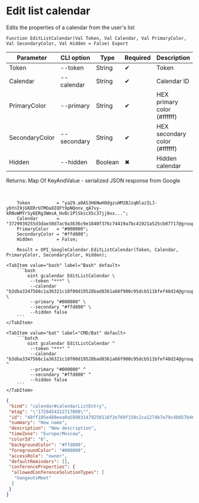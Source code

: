 ﻿---
sidebar_position: 5
description: Edit list calendar and other functions to work with Google Calendar in the Open Integration Package, a free open-source integration library for 1C:Enterprise 8, OneScript and CLI
keywords: [1C, 1С, 1С:Enterprise, 1С:Enterprise 8.3, API, Integration, Services, Exchange, OneScript, CLI, Google Calendar]
---


# Edit list calendar
 Edits the properties of a calendar from the user's list



`Function EditListCalendar(Val Token, Val Calendar, Val PrimaryColor, Val SecondaryColor, Val Hidden = False) Export`

  | Parameter | CLI option | Type | Required | Description |
  |-|-|-|-|-|
  | Token | --token | String | &#x2714; | Token |
  | Calendar | --calendar | String | &#x2714; | Calendar ID |
  | PrimaryColor | --primary | String | &#x2714; | HEX primary color (#ffffff) |
  | SecondaryColor | --secondary | String | &#x2714; | HEX secondary color (#ffffff) |
  | Hidden | --hidden | Boolean | &#x2716; | Hidden calendar |

  
  Returns:  Map Of KeyAndValue - serialized JSON response from Google

<br/>




```bsl title="1C:Enterprise/OneScript code example"
    Token          = "ya29.a0AS3H6NwHOdgzuHM2BJzqNlazILJ-ybYnI9jGKERrU7MOa8IQFt9pNQonv_qA7vy-kRNoWMYrSy6ERg3WmsA_HvBc1PlSkscXSc37jj0xx...";
    Calendar       = "3729939255d3dae30d7ac9a3636c9e1840f376c74419a7bc41921a525cb07717@group.calendar.google.com";
    PrimaryColor   = "#000000";
    SecondaryColor = "#ffd800";
    Hidden         = False;

    Result = OPI_GoogleCalendar.EditListCalendar(Token, Calendar, PrimaryColor, SecondaryColor, Hidden);
```
 

 <Tabs>
  
    <TabItem value="bash" label="Bash" default>
        ```bash
            oint gcalendar EditListCalendar \
             --token "***" \
             --calendar "b3dba3347566c1a36321c18f00d19528bad8361a66f900c95dcb511bfef48d24@group.calendar.google.com" \
             --primary "#000000" \
             --secondary "#ffd800" \
             --hidden false
        ```
    </TabItem>
  
    <TabItem value="bat" label="CMD/Bat" default>
        ```batch
            oint gcalendar EditListCalendar ^
             --token "***" ^
             --calendar "b3dba3347566c1a36321c18f00d19528bad8361a66f900c95dcb511bfef48d24@group.calendar.google.com" ^
             --primary "#000000" ^
             --secondary "#ffd800" ^
             --hidden false
        ```
    </TabItem>
</Tabs>


```json title="Result"
{
 "kind": "calendar#calendarListEntry",
 "etag": "\"1728454322717000\"",
 "id": "48ff105e488eea0a588031479250116f2e769f150c2ca1274b7e79c4b057b46b@group.calendar.google.com",
 "summary": "New name",
 "description": "New description",
 "timeZone": "Europe/Moscow",
 "colorId": "6",
 "backgroundColor": "#ffd800",
 "foregroundColor": "#000000",
 "accessRole": "owner",
 "defaultReminders": [],
 "conferenceProperties": {
  "allowedConferenceSolutionTypes": [
   "hangoutsMeet"
  ]
 }
}
```
